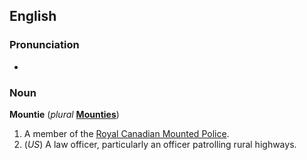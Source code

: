 ==English==

===Pronunciation===
* {{audio|en-ca-mountie.ogg|Audio (CA)}}

===Noun===
'''Mountie''' (''plural'' '''[[Mounties]]''')

# A member of the [[w:Royal Canadian Mounted Police|Royal Canadian Mounted Police]].
# (''US'') A law officer, particularly an officer patrolling rural highways.